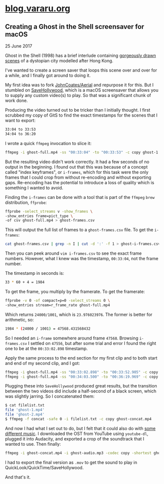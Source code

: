 # [blog.vararu.org](/)

## Creating a Ghost in the Shell screensaver for macOS

<time dateTime="2017-06-25">25 June 2017</time>

Ghost in the Shell (1998) has a brief interlude containing [gorgeously drawn scenes](https://www.youtube.com/watch?v=gXTnl1FVFBw) of a dystopian city modelled after Hong Kong.

I've wanted to create a screen saver that loops this scene over and over for a while, and I finally got around to doing it.

My first idea was to fork [JohnCoates/Aerial](https://github.com/JohnCoates/Aerial) and repurpose it for this. But I stumbled on [SaveHollywood](http://s.sudre.free.fr/Software/SaveHollywood/about.html), which is a macOS screensaver that allows you to supply any custom video(s) to play. So that was a significant chunk of work done.

Producing the video turned out to be tricker than I initially thought. I first scrubbed my copy of GitS to find the exact timestamps for the scenes that I want to export:

```bash
33:04 to 33:53
34:04 to 36:20
```

I wrote a quick `ffmpeg` invocation to slice it:

```bash
ffmpeg -i ghost-full.mp4 -ss "00:33:04" -to "00:33:53" -c copy ghost-1.mp4
```

But the resulting video didn't work correctly. It had a few seconds of no output in the beginning. I found out that this was because of a concept called "index keyframes", or `i-frames`, which for this task were the only frames that I could crop from without re-encoding and without exporting gaps. Re-encoding has the potential to introduce a loss of quality which is something I wanted to avoid.

Finding the `i-frames` can be done with a tool that is part of the `ffmpeg` `brew` distribution, `ffprobe`:

```bash
ffprobe -select_streams v -show_frames \
-show_entries frame=pict_type \
-of csv ghost-full.mp4 > ghost-frames.csv
```

This will output the full list of frames to a `ghost-frames.csv` file. To get the `i-frames`:

```bash
cat ghost-frames.csv | grep -n I | cut -d ':' -f 1 > ghost-i-frames.csv
```

Then you can peek around `vim i-frames.csv` to see the exact frame numbers. However, what I knew was the timestamp, `00:33:04`, not the frame number.

The timestamp in seconds is:

```bash
33 * 60 + 4 = 1984
```

To get the frame, you multiply by the framerate. To get the framerate:

```bash
ffprobe -v 0 -of compact=p=0 -select_streams 0 \
-show_entries stream=r_frame_rate ghost-full.mp4
```

Which returns `24000/1001`, which is `23.976023976`. The former is better for arithmetic, so:

```bash
1984 * (24000 / 1001) = 47568.431568432
```

So I needed an `i-frame` somewhere around frame `47568`. Browsing `i-frames.csv` I settled on `47556`, but after some trial and error I found the right one to be at the `00:33:02.898` timestamp.

Apply the same process to the end section for my first clip and to both start and end of my second clip, and I got:

```bash
ffmpeg -i ghost-full.mp4 -ss "00:33:02.898" -to "00:33:52.905" -c copy ghost-1.mp4
ffmpeg -i ghost-full.mp4 -ss "00:34:03.500" -to "00:36:19.969" -c copy ghost-2.mp4
```

Plugging these into `SaveHollywood` produced great results, but the transition between the two videos did include a half-second of a black screen, which was slightly jarring. So I concatenated them:

```bash
$ cat filelist.txt
file 'ghost-1.mp4'
file 'ghost-2.mp4'
$ ffmpeg -f concat -safe 0 -i filelist.txt -c copy ghost-concat.mp4
```

And now I had what I set out to do, but I felt that it could also do with [some different music](https://youtu.be/GvaC6cIrntI?t=10m37s). I downloaded the OST from YouTube using `youtube-dl`, plugged it into Audacity, and exported a crop of the soundtrack that I wanted to use. Then finally:

```bash
ffmpeg -i ghost-concat.mp4 -i ghost-audio.mp3 -codec copy -shortest ghost-saver.mov
```

I had to export the final version as `.mov` to get the sound to play in QuickLook/QuickTime/SaveHollywood.

And that's it.
